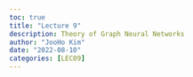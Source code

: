 ```yaml
---
toc: true
title: "Lecture 9"
description: Theory of Graph Neural Networks
author: "JooHo Kim"
date: "2022-08-10"
categories: [LEC09]
---
```



